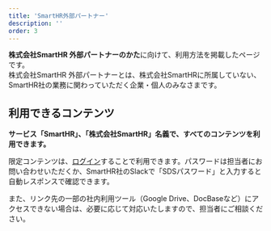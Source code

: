 ```yaml
---
title: 'SmartHR外部パートナー'
description: ''
order: 3
---
```



**株式会社SmartHR 外部パートナーのかた**に向けて、利用方法を掲載したページです。  
株式会社SmartHR 外部パートナーとは、株式会社SmartHRに所属していない、SmartHR社の業務に関わっていただく企業・個人のみなさまです。

## 利用できるコンテンツ
**サービス「SmartHR」、「株式会社SmartHR」名義で、すべてのコンテンツを利用できます。**  

限定コンテンツは、[ログイン](/login)することで利用できます。パスワードは担当者にお問い合わせいただくか、SmartHR社のSlackで「SDSパスワード」と入力すると自動レスポンスで確認できます。

また、リンク先の一部の社内利用ツール（Google Drive、DocBaseなど）にアクセスできない場合は、必要に応じて対応いたしますので、担当者にご相談ください。